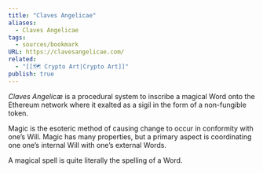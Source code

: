 ```yaml
---
title: "Claves Angelicae"
aliases:
  - Claves Angelicae
tags:
  - sources/bookmark
URL: https://clavesangelicae.com/
related:
  - "[[🗺️ Crypto Art|Crypto Art]]"
publish: true
---
```


_Claves Angelicæ_ is a procedural system to inscribe a magical Word onto the Ethereum network where it exalted as a sigil in the form of a non-fungible token.

Magic is the esoteric method of causing change to occur in conformity with one’s Will. Magic has many properties, but a primary aspect is coordinating one one’s internal Will with one’s external Words.

A magical spell is quite literally the spelling of a Word.

